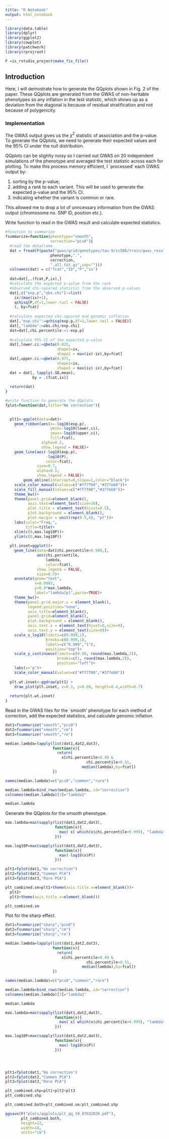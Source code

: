 ```yaml
---
title: "R Notebook"
output: html_notebook
---
```


```r
library(data.table)
library(dplyr)
library(ggplot2)
library(cowplot)
library(patchwork)
library(rprojroot)

F =is_rstudio_project$make_fix_file()
```

## Introduction

Here, I will demostrate how to generate the QQplots shown in Fig. 2 of the paper. These QQplots are generated from the GWAS of non-heritable phenotypes so any inflation in the test statistic, which shows up as a deviation from the diagonal is because of residual stratification and not because of polygenicity.

### Implementation

The GWAS output gives us the $\chi^2$ statistic of association and the p-value. To generate the QQplots, we need to generate their expected values and the 95% CI under the null distribution.

QQplots can be slighlty noisy so I carried out GWAS on 20 independent simulations of the phenotype and averaged the test statistic across each for plotting. To make this process memory efficient, I `processed' each GWAS output by:

1. sorting by the p-value,
2. adding a rank to each variant. This will be used to generate the expected p-value and the 95% CI.
3. indicating whether the variant is common or rare. 

This allowed me to drop a lot of unncessary information from the GWAS output (chromosome no. SNP ID, position etc.).

Write function to read in the GWAS result and calculate expected statistics.

```r

#function to summarize
fsummarize=function(phenotype="smooth",
                    correction="pcs0"){
  #read the dataframe
  dat = fread(F(paste("gwas/grid/genotypes/tau-9/ss500/train/gwas_results/fixed_effects/noge/genos_gridt9_",
                    phenotype,".",
                    correction,
                    ".all.txt.gz",sep="")))
  colnames(dat) = c("fcat","ID","P","ix")
  
  dat=dat[,.(fcat,P,ix),]
  #calculate the expected p-value from the rank 
  #observed chi-squared statistic from the observed p-values
  dat[,c("exp.p","obs.chi"):=list(
    ix/(max(ix)+1), 
    qchisq(P,df=1,lower.tail = FALSE)
    ), by=fcat]
  
  #calculate expected chi-squared and genomic inflation
  dat[,"exp.chi":=qchisq(exp.p,df=1,lower.tail = FALSE)]
  dat[,"lambda":=obs.chi/exp.chi]
  dat=dat[,chi.percentile:=1-exp.p]
  
  #calculate 95% CI of the expected p-value
  dat[,lower.ci:=qbeta(0.025,
                       shape1=ix,
                       shape2 = max(ix)-ix),by=fcat]
  dat[,upper.ci:=qbeta(0.975,
                       shape1=ix,
                       shape2 = max(ix)-ix),by=fcat]
  dat = dat[, lapply(.SD,mean), 
            by = .(fcat,ix)]
  
  return(dat)
}

#write function to generate the QQplots.
fplot=function(dat,title="No correction"){
  

  plt1<-ggplot(data=dat)+
    geom_ribbon(aes(x=-log10(exp.p),
                    ymin=-log10(lower.ci),
                    ymax=-log10(upper.ci),
                    fill=fcat),
                alpha=0.2,
                show.legend = FALSE)+
    geom_line(aes(-log10(exp.p),
                  -log10(P),
                  color=fcat),
              size=0.7,
              alpha=0.5,
              show.legend = FALSE)+
        geom_abline(intercept=0,slope=1,color="black")+
    scale_color_manual(values=c("#ff7f00","#377eb8"))+
    scale_fill_manual(values=c("#ff7f00","#377eb8"))+
    theme_bw()+
    theme(panel.grid=element_blank(),
          axis.text=element_text(size=10),
          plot.title = element_text(hjust=0.5),
          plot.background = element_blank(),
          plot.margin = unit(rep(0.5,4), "pt"))+
    labs(color="Freq.",
         title=title)+
    xlim(c(0,max.log10P))+
    ylim(c(0,max.log10P))
  
  plt.inset=ggplot()+
    geom_line(data=dat[chi.percentile>0.999,],
              aes(chi.percentile,
                  lambda,
                  color=fcat),
              show.legend = FALSE,
              size=0.5)+
    annotate(geom="text",
             x=0.9993,
             y=0.9*max.lambda,
             label="lambda[p]",parse=TRUE)+
    theme_bw()+
    theme(panel.grid.major.x = element_blank(),
          legend.position="none",
          axis.title=element_blank(),
          panel.grid=element_blank(),
          plot.background = element_blank(),
          axis.text.x = element_text(hjust=0,size=9),
          axis.text.y = element_text(size=9))+
    scale_x_log10(limits=c(0.999,1),
                  breaks=c(0.999,1),
                  labels=c("0.999","1"),
                  position="top")+
    scale_y_continuous(limits=c(0.99, round(max.lambda,2)),
                       breaks=c(1, round(max.lambda,2)),
                       position="left")+
    labs(x="p")+
    scale_color_manual(values=c("#ff7f00","#377eb8"))
  
  plt.wt.inset<-ggdraw(plt1) +
    draw_plot(plt.inset, x=0.3, y=0.08, height=0.4,width=0.7)
  
  return(plt.wt.inset)
}
```

Read in the GWAS files for the `smooth' phenotype for each method of correction, add the expected statistics, and calculate genomic inflation.

```r

dat1=fsummarize("smooth","pcs0")
dat2=fsummarize("smooth","cm")
dat3=fsummarize("smooth","re")

median.lambda=lapply(list(dat1,dat2,dat3),
                     function(x){
                       return(
                         x[chi.percentile>0.49 & 
                                    chi.percentile<0.51,
                                  median(lambda),by=fcat])
                     })

names(median.lambda)=c("pcs0","common","rare")

median.lambda=bind_rows(median.lambda,.id="correction")
colnames(median.lambda)[3]="lambda1"

median.lambda

```

Generate the QQplots for the smooth phenotype.

```r
max.lambda=max(sapply(list(dat1,dat2,dat3),
                      function(x){
                        max( x[ which(x$chi.percentile>0.999), "lambda"])
                      }))

max.log10P=max(sapply(list(dat1,dat2,dat3),
                      function(x){
                        max(-log10(x$P))
                      }))

plt1=fplot(dat1,"No correction")
plt2=fplot(dat2,"Common PCA")
plt3=fplot(dat3,"Rare PCA")

plt_combined.sm=plt1+theme(axis.title.x=element_blank())+
  plt2+
  plt3+theme(axis.title.x=element_blank())

plt_combined.sm
```

Plot for the sharp effect.

```r

dat1=fsummarize("sharp","pcs0")
dat2=fsummarize("sharp","cm")
dat3=fsummarize("sharp","re")

median.lambda=lapply(list(dat1,dat2,dat3),
                     function(x){
                       return(
                         x[chi.percentile>0.49 & 
                                    chi.percentile<0.51,
                                  median(lambda),by=fcat])
                     })

names(median.lambda)=c("pcs0","common","rare")

median.lambda=bind_rows(median.lambda,.id="correction")
colnames(median.lambda)[3]="lambda1"

median.lambda
```


```r
max.lambda=max(sapply(list(dat1,dat2,dat3),
                      function(x){
                        max( x[ which(x$chi.percentile>0.999), "lambda"])
                      }))

max.log10P=max(sapply(list(dat1,dat2,dat3),
                      function(x){
                        max(-log10(x$P))
                      }))




plt1=fplot(dat1,"No correction")
plt2=fplot(dat2,"Common PCA")
plt3=fplot(dat3,"Rare PCA")

plt_combined.shp=plt1+plt2+plt3
plt_combined.shp

```


```r
plt_combined.both=plt_combined.sm/plt_combined.shp

ggsave(F("plots/qqplots/plt_qq_t9_07032020.pdf"),
       plt_combined.both,
       height=12,
       width=14,
       units="cm")
```

